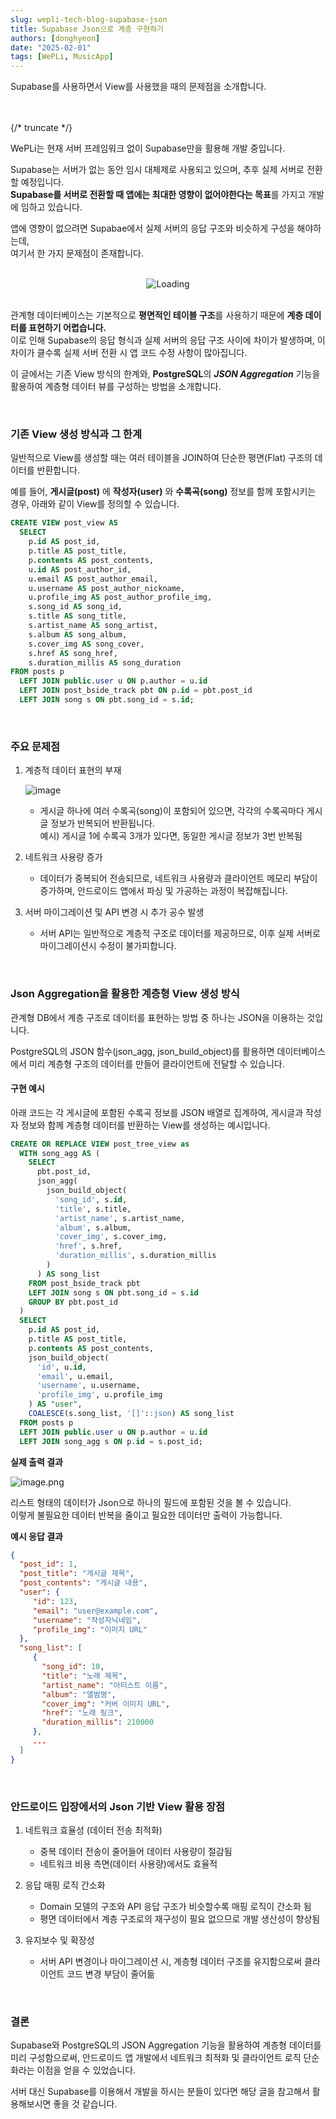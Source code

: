 ```yaml
---
slug: wepli-tech-blog-supabase-json
title: Supabase Json으로 계층 구현하기
authors: [donghyeon]
date: "2025-02-01"
tags: [WePLi, MusicApp]
---
```



Supabase를 사용하면서 View를 사용했을 때의 문제점을 소개합니다.

<br/>
<br/>
{/* truncate */}

WePLi는 현재 서버 프레임워크 없이 Supabase만을 활용해 개발 중입니다.  

Supabase는 서버가 없는 동안 임시 대체제로 사용되고 있으며, 추후 실제 서버로 전환할 예정입니다.  
**Supabase를 서버로 전환할 때 앱에는 최대한 영향이 없어야한다는 목표**를 가지고 개발에 임하고 있습니다.

앱에 영향이 없으려면 Supabae에서 실제 서버의 응답 구조와 비슷하게 구성을 해야하는데,  
여기서 한 가지 문제점이 존재합니다.  

<br/>
<div align="center">
  <img src={RdbImage} alt="Loading" style={{width: 400}}/>
</div>
<br/>

관계형 데이터베이스는 기본적으로 **평면적인 테이블 구조**를 사용하기 때문에 **계층 데이터를 표현하기 어렵습니다.**  
이로 인해 Supabase의 응답 형식과 실제 서버의 응답 구조 사이에 차이가 발생하며, 이 차이가 클수록 실제 서버 전환 시 앱 코드 수정 사항이 많아집니다.

이 글에서는 기존 View 방식의 한계와, **PostgreSQL**의 ***JSON Aggregation*** 기능을 활용하여 계층형 데이터 뷰를 구성하는 방법을 소개합니다.

<br/>

### 기존 View 생성 방식과 그 한계

일반적으로 View를 생성할 때는 여러 테이블을 JOIN하여 단순한 평면(Flat) 구조의 데이터를 반환합니다.

예를 들어, **게시글(post)** 에 **작성자(user)** 와 **수록곡(song)** 정보를 함께 포함시키는 경우, 아래와 같이 View를 정의할 수 있습니다.

```sql
CREATE VIEW post_view AS
  SELECT
    p.id AS post_id,
    p.title AS post_title,
    p.contents AS post_contents,
    u.id AS post_author_id,
    u.email AS post_author_email,
    u.username AS post_author_nickname,
    u.profile_img AS post_author_profile_img,
    s.song_id AS song_id,
    s.title AS song_title,
    s.artist_name AS song_artist,
    s.album AS song_album,
    s.cover_img AS song_cover,
    s.href AS song_href,
    s.duration_millis AS song_duration
FROM posts p
  LEFT JOIN public.user u ON p.author = u.id
  LEFT JOIN post_bside_track pbt ON p.id = pbt.post_id
  LEFT JOIN song s ON pbt.song_id = s.id;
```

<br/>

### 주요 문제점

1. 계층적 데이터 표현의 부재

    ![image](./image_1.png)

    - 게시글 하나에 여러 수록곡(song)이 포함되어 있으면, 각각의 수록곡마다 게시글 정보가 반복되어 반환됩니다.  
      예시) 게시글 1에 수록곡 3개가 있다면, 동일한 게시글 정보가 3번 반복됨


2. 네트워크 사용량 증가
    - 데이터가 중복되어 전송되므로, 네트워크 사용량과 클라이언트 메모리 부담이 증가하며, 안드로이드 앱에서 파싱 및 가공하는 과정이 복잡해집니다.

3. 서버 마이그레이션 및 API 변경 시 추가 공수 발생
    - 서버 API는 일반적으로 계층적 구조로 데이터를 제공하므로, 이후 실제 서버로 마이그레이션시 수정이 불가피합니다.

<br/>

### Json Aggregation을 활용한 계층형 View 생성 방식

관계형 DB에서 계층 구조로 데이터를 표현하는 방법 중 하나는 JSON을 이용하는 것입니다.

PostgreSQL의 JSON 함수(json_agg, json_build_object)를 활용하면 데이터베이스에서 미리 계층형 구조의 데이터를 만들어 클라이언트에 전달할 수 있습니다.

#### 구현 예시

아래 코드는 각 게시글에 포함된 수록곡 정보를 JSON 배열로 집계하여, 게시글과 작성자 정보와 함께 계층형 데이터를 반환하는 View를 생성하는 예시입니다.

```sql
CREATE OR REPLACE VIEW post_tree_view as
  WITH song_agg AS (
    SELECT
      pbt.post_id,
      json_agg(
        json_build_object(
          'song_id', s.id,
          'title', s.title,
          'artist_name', s.artist_name,
          'album', s.album,
          'cover_img', s.cover_img,
          'href', s.href,
          'duration_millis', s.duration_millis
        )
      ) AS song_list
    FROM post_bside_track pbt
    LEFT JOIN song s ON pbt.song_id = s.id
    GROUP BY pbt.post_id
  )
  SELECT
    p.id AS post_id,
    p.title AS post_title,
    p.contents AS post_contents,
    json_build_object(
      'id', u.id,
      'email', u.email,
      'username', u.username,
      'profile_img', u.profile_img
    ) AS "user",
    COALESCE(s.song_list, '[]'::json) AS song_list
  FROM posts p
  LEFT JOIN public.user u ON p.author = u.id
  LEFT JOIN song_agg s ON p.id = s.post_id;

```


**실제 출력 결과**

![image.png](./image_2.png)

리스트 형태의 데이터가 Json으로 하나의 필드에 포함된 것을 볼 수 있습니다.  
이렇게 불필요한 데이터 반복을 줄이고 필요한 데이터만 출력이 가능합니다.

**예시 응답 결과**

```json
{
  "post_id": 1,
  "post_title": "게시글 제목",
  "post_contents": "게시글 내용",
  "user": {
     "id": 123,
     "email": "user@example.com",
     "username": "작성자닉네임",
     "profile_img": "이미지 URL"
  },
  "song_list": [
     {
       "song_id": 10,
       "title": "노래 제목",
       "artist_name": "아티스트 이름",
       "album": "앨범명",
       "cover_img": "커버 이미지 URL",
       "href": "노래 링크",
       "duration_millis": 210000
     },
     ...
  ]
}
```

<br/>

### 안드로이드 입장에서의 Json 기반 View 활용 장점

1. 네트워크 효율성 (데이터 전송 최적화)
    - 중복 데이터 전송이 줄어들어 데이터 사용량이 절감됨
    - 네트워크 비용 측면(데이터 사용량)에서도 효율적

2. 응답 매핑 로직 간소화
    - Domain 모델의 구조와 API 응답 구조가 비슷할수록 매핑 로직이 간소화 됨
    - 평면 데이터에서 계층 구조로의 재구성이 필요 없으므로 개발 생산성이 향상됨

3. 유지보수 및 확장성
	- 서버 API 변경이나 마이그레이션 시, 계층형 데이터 구조를 유지함으로써 클라이언트 코드 변경 부담이 줄어듦


<br/>

### 결론

Supabase와 PostgreSQL의 JSON Aggregation 기능을 활용하여 계층형 데이터를 미리 구성함으로써, 안드로이드 앱 개발에서 네트워크 최적화 및 클라이언트 로직 단순화라는 이점을 얻을 수 있었습니다.

서버 대신 Supabase를 이용해서 개발을 하시는 분들이 있다면 해당 글을 참고해서 활용해보시면 좋을 것 같습니다.